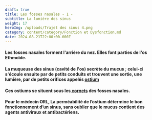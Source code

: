 ```yaml
---
draft: true
title: Les fosses nasales - 1 -
subtitle: La lumière des sinus
weight: 17
heroImg: /uploads/Trajet des sinus 4.png
category: content/category/Fonction et Dysfonction.md
date: 2024-08-21T22:00:00.000Z
---
```


#### Les fosses nasales forment l'arrière du nez. Elles font parties de l'os Ethmoïde.

#### La muqueuse des sinus (cavité de l'os) secrète du mucus ; celui-ci s'écoule ensuite par de petits conduits et trouvent une sortie, une lumière, par de petits orifices appelés [ostium](https://www.bing.com/search?pglt=2211\&q=ostium+def\&cvid=347941c7e38f48c9a44be1a70e0c9654\&gs_lcrp=EgZjaHJvbWUqBggEEAAYQDIGCAAQRRg7MgYIARBFGDsyBggCEEUYOzIGCAMQABhAMgYIBBAAGEAyBggFEAAYQDIGCAYQABhAMgYIBxAAGEAyBggIEEUYPNIBCDY5MDNqMGoxqAIIsAIB\&FORM=ANNTA1\&PC=ASTS "ostium")

####

#### &#x20;

#### &#x20;

<Space height={27} />

<ImagesHeight src="/uploads/Tunnel nasal 5.png" height={279} />

<Space height={27} />

####

<Space height={10} />

####

#### Ces ostiums  se situent  sous les[ cornets](https://www.vulgaris-medical.com/encyclopedie-medicale/cornets-nasaux "cornet") des fosses nasales. 

<Space height={20} />

#### Pour le médecin ORL, La perméabilité de l’ostium détermine le bon fonctionnement d’un sinus, sans oublier que le mucus contient des agents antiviraux et antibactériens.

<Space height={20} />

 
